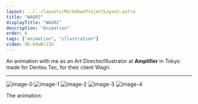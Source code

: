 ```yaml
---
layout: ../../layouts/MarkdownProjectLayout.astro
title: "WAGRI"
displayTitle: "WAGRI"
description: "Animation"
order: 6
tags: ["animation", "illustration"]
video: 9G-b9wBl13U
---
```


An animation with me as an Art Director/Illustrator at **Amplifier** in Tokyo
made for Dentsu Tec, for their client Wagri.

---

![image-0](/assets/projects/WAGRI/WAGRI-0.png)
![image-1](/assets/projects/WAGRI/WAGRI-1.png)
![image-2](/assets/projects/WAGRI/WAGRI-2.png)
![image-3](/assets/projects/WAGRI/WAGRI-3.png)
![image-4](/assets/projects/WAGRI/WAGRI-4.png)

The animation:


<YTiframe video={frontmatter.video} />
